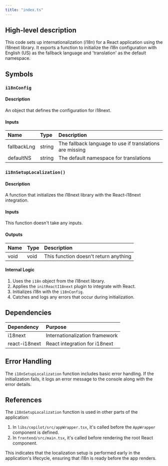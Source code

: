 ```yaml
---
title: "index.ts"
---
```


## High-level description
This code sets up internationalization (i18n) for a React application using the i18next library. It exports a function to initialize the i18n configuration with English (US) as the fallback language and 'translation' as the default namespace.

## Symbols

### `i18nConfig`
#### Description
An object that defines the configuration for i18next.

#### Inputs
| Name | Type | Description |
|:-----|:-----|:------------|
| fallbackLng | string | The fallback language to use if translations are missing |
| defaultNS | string | The default namespace for translations |

### `i18nSetupLocalization()`
#### Description
A function that initializes the i18next library with the React-i18next integration.

#### Inputs
This function doesn't take any inputs.

#### Outputs
| Name | Type | Description |
|:-----|:-----|:------------|
| void | void | This function doesn't return anything |

#### Internal Logic
1. Uses the `i18n` object from the i18next library.
2. Applies the `initReactI18next` plugin to integrate with React.
3. Initializes i18n with the `i18nConfig`.
4. Catches and logs any errors that occur during initialization.

## Dependencies
| Dependency | Purpose |
|:-----------|:--------|
| i18next | Internationalization framework |
| react-i18next | React integration for i18next |

## Error Handling
The `i18nSetupLocalization` function includes basic error handling. If the initialization fails, it logs an error message to the console along with the error details.

## References
The `i18nSetupLocalization` function is used in other parts of the application:

1. In `libs/copilot/src/appWrapper.tsx`, it's called before the `AppWrapper` component is defined.
2. In `frontend/src/main.tsx`, it's called before rendering the root React component.

This indicates that the localization setup is performed early in the application's lifecycle, ensuring that i18n is ready before the app renders.